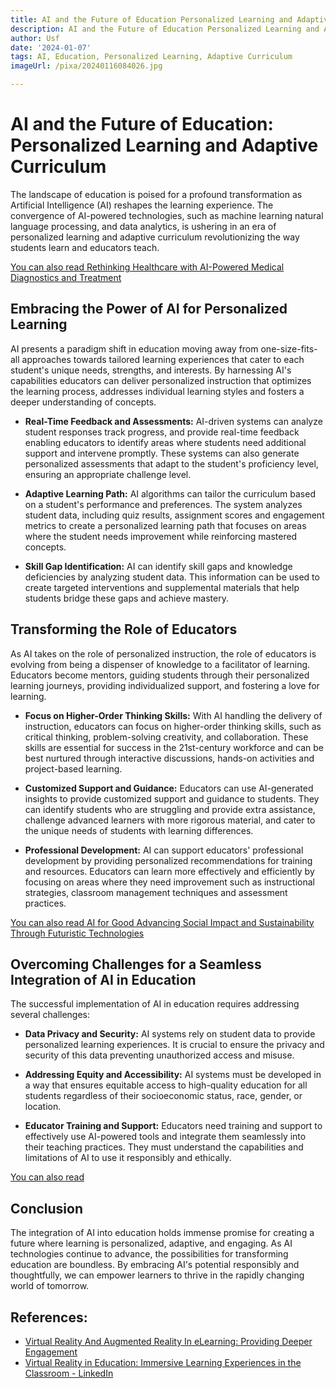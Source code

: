 ```yaml
---
title: AI and the Future of Education Personalized Learning and Adaptive Curriculum
description: AI and the Future of Education Personalized Learning and Adaptive Curriculum
author: Usf
date: '2024-01-07'
tags: AI, Education, Personalized Learning, Adaptive Curriculum
imageUrl: /pixa/20240116084026.jpg

---
```

# AI and the  Future of Education: Personalized Learning and Adaptive Curriculum

The landscape of education is poised for a profound transformation as Artificial Intelligence (AI) reshapes  the learning  experience. The convergence of AI-powered technologies, such  as machine learning natural language  processing, and data  analytics, is ushering  in an era of  personalized learning and adaptive curriculum revolutionizing the way students learn and educators teach.

[You can also  read Rethinking Healthcare with AI-Powered Medical Diagnostics and  Treatment](Rethinking%20Healthcare%20with%20AI-Powered%20Medical%20Diagnostics%20and%20Treatment)


## Embracing the Power of AI for Personalized Learning

AI presents  a paradigm shift in education  moving away from one-size-fits-all approaches towards tailored learning experiences that cater to each student's unique needs, strengths, and interests. By harnessing AI's capabilities educators can deliver personalized instruction that optimizes  the  learning process, addresses individual learning styles and fosters a deeper understanding  of concepts.

- **Real-Time Feedback and Assessments:** AI-driven systems can  analyze student responses track progress,  and provide real-time  feedback enabling educators to identify areas where students need additional support and intervene promptly. These systems can also generate  personalized assessments that adapt to the student's  proficiency level, ensuring an appropriate challenge level.

- **Adaptive Learning  Path:** AI algorithms can tailor the  curriculum based on a student's performance and preferences. The system analyzes  student data, including quiz results, assignment scores  and engagement metrics to create a personalized learning path that focuses on  areas where the student  needs improvement while reinforcing mastered concepts.

- **Skill Gap Identification:** AI can identify skill gaps and knowledge deficiencies  by analyzing student data. This  information  can be used to  create targeted interventions and supplemental materials  that  help students bridge these gaps and achieve mastery.

## Transforming the Role of Educators

As AI takes on the role of personalized instruction, the role of educators is evolving from being a dispenser of knowledge to a  facilitator of learning. Educators become mentors, guiding students through  their personalized  learning journeys, providing individualized  support, and fostering a love for learning.

- **Focus on Higher-Order Thinking Skills:** With AI  handling the delivery of instruction, educators can  focus on higher-order thinking skills, such as critical  thinking, problem-solving creativity, and collaboration. These skills are essential  for success in the 21st-century workforce and can  be best nurtured through interactive discussions, hands-on activities and project-based learning.

- **Customized Support and Guidance:** Educators can use AI-generated insights to provide customized support  and guidance to students. They can identify students who are struggling and provide extra assistance, challenge advanced learners with  more  rigorous material, and cater to the unique needs of students with learning differences.

- **Professional  Development:** AI can support  educators'  professional development by  providing personalized  recommendations for  training and resources. Educators can learn more effectively and efficiently by focusing on areas where they need improvement such as instructional  strategies, classroom management techniques and assessment practices.


[You can also read AI for Good Advancing Social Impact and Sustainability Through Futuristic Technologies](AI%20for%20Good%20Advancing%20Social%20Impact%20and%20Sustainability%20Through%20Futuristic%20Technologies)


## Overcoming Challenges for a Seamless Integration  of AI in Education

The successful implementation of AI in education requires addressing several challenges:

- **Data Privacy and Security:** AI systems rely on student data to provide personalized  learning experiences. It is crucial to ensure the privacy and security of this data preventing unauthorized access and misuse.

- **Addressing  Equity and Accessibility:** AI systems must be developed in a way that ensures equitable access to high-quality education for all students regardless of their socioeconomic status, race, gender, or location.

-  **Educator Training and Support:**  Educators need training  and support to effectively use AI-powered tools and integrate them seamlessly into  their teaching practices. They must understand  the capabilities and limitations of AI to use it  responsibly and ethically.

[You can also read ]()


## Conclusion

The integration of AI into education holds immense promise for creating a  future where learning is personalized, adaptive, and engaging. As AI technologies continue to advance, the possibilities  for transforming education are boundless. By  embracing AI's potential responsibly and thoughtfully, we can empower learners to thrive in the rapidly changing world  of tomorrow.

## References:
- [Virtual Reality And Augmented Reality In eLearning: Providing Deeper Engagement](https://elearningindustry.com/virtual-reality-and-augmented-reality-in-elearning-providing-deeper-engagement)
- [Virtual Reality in Education: Immersive Learning Experiences in the Classroom - LinkedIn](https://www.linkedin.com/pulse/virtual-reality-education-immersive-learning-jkvof?trk=public_post)
